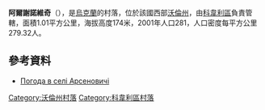 {{coord|51|7|19|N|25|21|0|E|scale:30000|display=title}}

'''阿爾謝諾維奇'''（{{lang-uk|Арсеновичі}}），是[[烏克蘭|烏克蘭]]的村落，位於該國西部[[沃倫州|沃倫州]]，由[[科韋利區|科韋利區]]負責管轄，面積1.01平方公里，海拔高度174米，2001年人口281，人口密度每平方公里279.32人。

==參考資料==
* [http://weather.in.ua/ua/volynskaja/344 Погода в селі Арсеновичі] {{Wayback|url=http://weather.in.ua/ua/volynskaja/344 |date=20160305204706 }}

[[Category:沃倫州村落|Category:沃倫州村落]]
[[Category:科韋利區村落|Category:科韋利區村落]]


{{Volyn-geo-stub}}